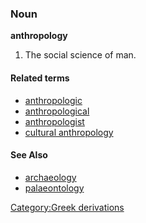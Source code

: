 ===Noun===
'''anthropology'''

#The social science of man.

====Related terms====
* [[anthropologic]]
* [[anthropological]]
* [[anthropologist]]
* [[cultural anthropology]]

====See Also====
* [[archaeology]]
* [[palaeontology]]

[[Category:Greek derivations]]